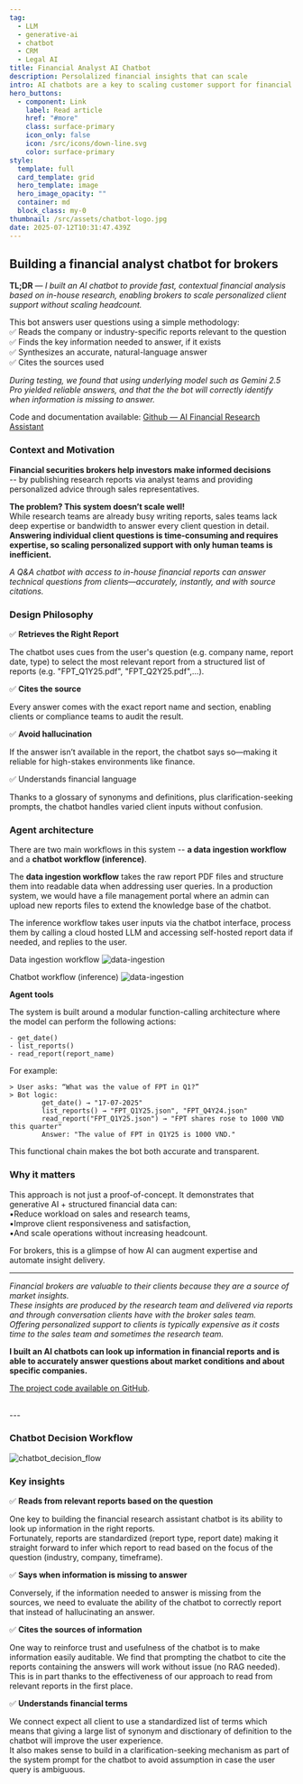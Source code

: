 ```yaml
---
tag:
  - LLM
  - generative-ai
  - chatbot
  - CRM
  - Legal AI
title: Financial Analyst AI Chatbot
description: Persolalized financial insights that can scale
intro: AI chatbots are a key to scaling customer support for financial brokers
hero_buttons:
  - component: Link
    label: Read article
    href: "#more"
    class: surface-primary
    icon_only: false
    icon: /src/icons/down-line.svg
    color: surface-primary
style:
  template: full
  card_template: grid
  hero_template: image
  hero_image_opacity: ""
  container: md
  block_class: my-0
thumbnail: /src/assets/chatbot-logo.jpg
date: 2025-07-12T10:31:47.439Z
---
```


## Building a financial analyst chatbot for brokers

**TL;DR** — *I built an AI chatbot to provide fast, contextual financial analysis based on in-house research, enabling brokers to scale personalized client support without scaling headcount.*

This bot answers user questions using a simple methodology:  
✅ Reads the company or industry-specific reports relevant to the question  
✅ Finds the key information needed to answer, if it exists  
✅ Synthesizes an accurate, natural-language answer  
✅ Cites the sources used  

*During testing, we found that using underlying model such as Gemini 2.5 Pro yielded reliable answers, and that the the bot will correctly identify when information is missing to answer.*

Code and documentation available:
[Github — AI Financial Research Assistant](https://github.com/eolecvk/research-portal)


### Context and Motivation


**Financial securities brokers help investors make informed decisions**  
-- by publishing research reports via analyst teams  and providing personalized advice through sales representatives.

**The problem? This system doesn’t scale well!**  
While research teams are already busy writing reports, sales teams lack deep expertise or bandwidth to answer every client question in detail.  
**Answering individual client questions is time-consuming and requires expertise, so scaling personalized support with only human teams is inefficient.**


*A Q&A chatbot with access to in-house financial reports can answer technical questions from clients—accurately, instantly, and with source citations.*


### Design Philosophy

✅ **Retrieves the Right Report**

The chatbot uses cues from the user's question (e.g. company name, report date, type) to select the most relevant report from a structured list of reports (e.g. "FPT_Q1Y25.pdf", "FPT_Q2Y25.pdf",...).

✅ **Cites the source**

Every answer comes with the exact report name and section, enabling clients or compliance teams to audit the result.

✅ **Avoid hallucination**

If the answer isn’t available in the report, the chatbot says so—making it reliable for high-stakes environments like finance.

✅ Understands financial language

Thanks to a glossary of synonyms and definitions, plus clarification-seeking prompts, the chatbot handles varied client inputs without confusion.


### Agent architecture

There are two main workflows in this system -- **a data ingestion workflow** and a **chatbot workflow (inference)**.

The **data ingestion workflow** takes the raw report PDF files and structure them into readable data when addressing user queries.  In a production system, we would have a file management portal where an admin can upload new reports files to extend the knowledge base of the chatbot.

The inference workflow takes user inputs via the chatbot interface, process them by calling a cloud hosted LLM and accessing self-hosted report data if needed, and replies to the user.

Data ingestion workflow
![data-ingestion](/src/assets/chatbot_data_ingestion.png)

Chatbot workflow (inference)
![data-ingestion](/src/assets/chatbot_inference.png)

**Agent tools**

The system is built around a modular function-calling architecture where the model can perform the following actions:
```
- get_date()
- list_reports()
- read_report(report_name)
```

For example:
```
> User asks: “What was the value of FPT in Q1?”
> Bot logic:
        get_date() → "17-07-2025"
        list_reports() → "FPT_Q1Y25.json", "FPT_Q4Y24.json"
        read_report("FPT_Q1Y25.json") → "FPT shares rose to 1000 VND this quarter"
        Answer: "The value of FPT in Q1Y25 is 1000 VND."

```

This functional chain makes the bot both accurate and transparent.


### Why it matters

This approach is not just a proof-of-concept. It demonstrates that generative AI + structured financial data can:  
▪️Reduce workload on sales and research teams,  
▪️Improve client responsiveness and satisfaction,  
▪️And scale operations without increasing headcount.

For brokers, this is a glimpse of how AI can augment expertise and automate insight delivery.

---   


*Financial brokers are valuable to their clients because they are a source of market insights.  
These insights are produced by the research team and delivered via reports and through conversation clients have with the broker sales team.  
Offering personalized support to clients is typically expensive as it costs time to the sales team and sometimes the research team.*

**I built an AI chatbots can look up information in financial reports and is able to accurately answer questions about market conditions and about specific companies.**

[The project code available on GitHub](https://github.com/eolecvk/research-portal).

<br />
---
<br />

### Chatbot Decision Workflow

![chatbot_decision_flow](/src/assets/chatbot_decision_flow.png)


### Key insights

✅ **Reads from relevant reports based on the question**  

One key to building the financial research assistant chatbot is its ability to look up information in the right reports.  
Fortunately, reports are standardized (report type, report date) making it straight forward to infer which report to read based on the focus of the question (industry, company, timeframe).

✅ **Says when information is missing to answer**

Conversely, if the information needed to answer is missing from the sources, we need to evaluate the ability of the chatbot to correctly report that instead of hallucinating an answer.


✅ **Cites the sources of information**

One way to reinforce trust and usefulness of the chatbot is to make information easily auditable. We find that prompting the chatbot to cite the reports containing the answers will work without issue (no RAG needed). This is in part thanks to the effectiveness of our approach to read from relevant reports in the first place.


✅ **Understands financial terms**

We connect expect all client to use a standardized list of terms which means that giving a large list of synonym and disctionary of definition to the chatbot will improve the user experience.  
It also makes sense to build in a clarification-seeking mechanism as part of the system prompt for the chatbot to avoid assumption in case the user query is ambiguous.  

<br />
<br />